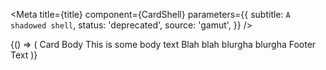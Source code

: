 
<Meta
  title={title}
  component={CardShell}
  parameters={{
    subtitle: `A shadowed shell`,
    status: 'deprecated',
    source: 'gamut',
  }}
/>

<Canvas>
  <Story name="Card" args={{ hoverShadow: false }}>
    {() => (
      <CardShell>
        <Text as="h3">Card Body</Text>
        <Text>This is some body text</Text>
        <Text>Blah blah blurgha blurgha</Text>
        <Text>Footer Text</Text>
      </CardShell>
    )}
  </Story>
</Canvas>

<PropsTable story="Card" />
